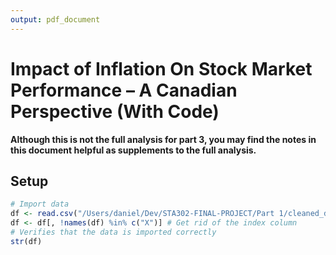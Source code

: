 ```yaml
---
output: pdf_document
---
```


# Impact of Inflation On Stock Market Performance -- A Canadian Perspective (With Code)
**Although this is not the full analysis for part 3, you may find the notes in this document helpful as supplements to the full analysis.**

## Setup

```r
# Import data
df <- read.csv("/Users/daniel/Dev/STA302-FINAL-PROJECT/Part 1/cleaned_df.csv")
df <- df[, !names(df) %in% c("X")] # Get rid of the index column
# Verifies that the data is imported correctly
str(df)
```